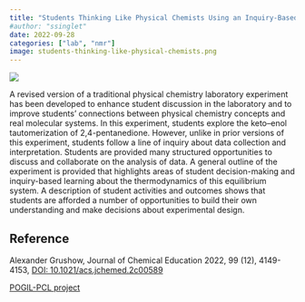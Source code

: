 ```yaml
---
title: "Students Thinking Like Physical Chemists Using an Inquiry-Based NMR Experiment"
#author: "ssinglet"
date: 2022-09-28
categories: ["lab", "nmr"]
image: students-thinking-like-physical-chemists.png
---
```


![](students-thinking-like-physical-chemists.png){}

A revised version of a traditional physical chemistry laboratory
experiment has been developed to enhance student discussion in the
laboratory and to improve students’ connections between physical
chemistry concepts and real molecular systems. In this experiment,
students explore the keto–enol tautomerization of
2,4-pentanedione. However, unlike in prior versions of this
experiment, students follow a line of inquiry about data collection
and interpretation. Students are provided many structured
opportunities to discuss and collaborate on the analysis of data. A
general outline of the experiment is provided that highlights areas of
student decision-making and inquiry-based learning about the
thermodynamics of this equilibrium system. A description of student
activities and outcomes shows that students are afforded a number of
opportunities to build their own understanding and make decisions
about experimental design.


## Reference

Alexander Grushow,
Journal of Chemical Education 2022, 99 (12), 4149-4153,
[DOI: 10.1021/acs.jchemed.2c00589](https://doi.org/10.1021/acs.jchemed.2c00589)

[POGIL-PCL project](https://www.pogilpcl.org/get-connected)

<span hidden>KEYWORDS: POGIL-PCL, Upper-Division Undergraduate
Laboratory Instruction, Physical Chemistry, Inquiry-Based Learning,
Problem Solving/Decision Making, Constructivism, NMR, Spectroscopy</span>

